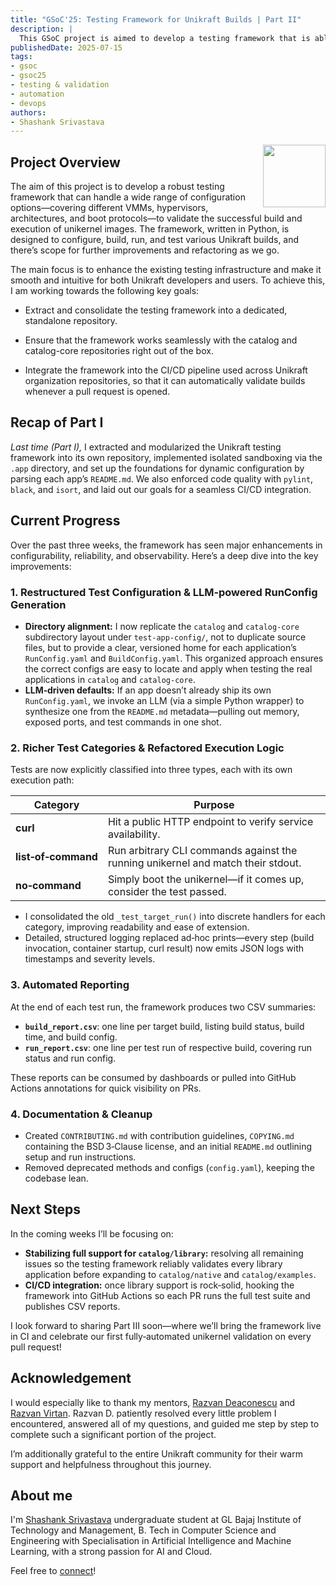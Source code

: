 ```yaml
---
title: "GSoC'25: Testing Framework for Unikraft Builds | Part II"
description: |
  This GSoC project is aimed to develop a testing framework that is able to multiplex the variety of configuration options, VMMs, hypervisors, architectures, boot protocols, to validate the successful building and running of unikernel images. 
publishedDate: 2025-07-15
tags:
- gsoc
- gsoc25
- testing & validation
- automation
- devops
authors:
- Shashank Srivastava
---
```


<img width="100px" src="https://summerofcode.withgoogle.com/assets/media/gsoc-generic-badge.svg" align="right" />

## Project Overview

The aim of this project is to develop a robust testing framework that can handle a wide range of configuration options—covering different VMMs, hypervisors, architectures, and boot protocols—to validate the successful build and execution of unikernel images. The framework, written in Python, is designed to configure, build, run, and test various Unikraft builds, and there’s scope for further improvements and refactoring as we go.

The main focus is to enhance the existing testing infrastructure and make it smooth and intuitive for both Unikraft developers and users. To achieve this, I am working towards the following key goals:

- Extract and consolidate the testing framework into a dedicated, standalone repository.

- Ensure that the framework works seamlessly with the catalog and catalog-core repositories right out of the box.

- Integrate the framework into the CI/CD pipeline used across Unikraft organization repositories, so that it can automatically validate builds whenever a pull request is opened.

## Recap of Part I

*Last time (Part I),* I extracted and modularized the Unikraft testing framework into its own repository, implemented isolated sandboxing via the `.app` directory, and set up the foundations for dynamic configuration by parsing each app’s `README.md`. We also enforced code quality with `pylint`, `black`, and `isort`, and laid out our goals for a seamless CI/CD integration.

## Current Progress

Over the past three weeks, the framework has seen major enhancements in configurability, reliability, and observability. Here’s a deep dive into the key improvements:

### 1. Restructured Test Configuration & LLM‑powered RunConfig Generation

- **Directory alignment:** I now replicate the `catalog` and `catalog‑core` subdirectory layout under `test-app-config/`, not to duplicate source files, but to provide a clear, versioned home for each application’s `RunConfig.yaml` and `BuildConfig.yaml`. This organized approach ensures the correct configs are easy to locate and apply when testing the real applications in `catalog` and `catalog-core`.
- **LLM‑driven defaults:** If an app doesn’t already ship its own `RunConfig.yaml`, we invoke an LLM (via a simple Python wrapper) to synthesize one from the `README.md` metadata—pulling out memory, exposed ports, and test commands in one shot.

### 2. Richer Test Categories & Refactored Execution Logic

Tests are now explicitly classified into three types, each with its own execution path:

| Category            | Purpose                                                                          |
| ------------------- | -------------------------------------------------------------------------------- |
| **curl**            | Hit a public HTTP endpoint to verify service availability.                       |
| **list‑of‑command** | Run arbitrary CLI commands against the running unikernel and match their stdout. |
| **no‑command**      | Simply boot the unikernel—if it comes up, consider the test passed.              |

- I consolidated the old `_test_target_run()` into discrete handlers for each category, improving readability and ease of extension.
- Detailed, structured logging replaced ad‑hoc prints—every step (build invocation, container startup, curl result) now emits JSON logs with timestamps and severity levels.

### 3. Automated Reporting

At the end of each test run, the framework produces two CSV summaries:

- **`build_report.csv`**: one line per target build, listing build status, build time, and build config.
- **`run_report.csv`**: one line per test run of respective build, covering run status and run config.

These reports can be consumed by dashboards or pulled into GitHub Actions annotations for quick visibility on PRs.

### 4. Documentation & Cleanup

- Created `CONTRIBUTING.md` with contribution guidelines, `COPYING.md` containing the BSD 3‑Clause license, and an initial `README.md` outlining setup and run instructions.
- Removed deprecated methods and configs (`config.yaml`), keeping the codebase lean.

## Next Steps

In the coming weeks I’ll be focusing on:

- **Stabilizing full support for `catalog/library`:** resolving all remaining issues so the testing framework reliably validates every library application before expanding to `catalog/native` and `catalog/examples`.
- **CI/CD integration:** once library support is rock‑solid, hooking the framework into GitHub Actions so each PR runs the full test suite and publishes CSV reports.

I look forward to sharing Part III soon—where we’ll bring the framework live in CI and celebrate our first fully‑automated unikernel validation on every pull request!

## Acknowledgement

I would especially like to thank my mentors, [Razvan Deaconescu](https://github.com/razvand) and [Razvan Virtan](https://github.com/razvanvirtan). Razvan D. patiently resolved every little problem I encountered, answered all of my questions, and guided me step by step to complete such a significant portion of the project.

I’m additionally grateful to the entire Unikraft community for their warm support and helpfulness throughout this journey.

## About me

I'm [Shashank Srivastava](https://github.com/shank250/) undergraduate student at GL Bajaj Institute of Technology and Management, B. Tech in Computer Science and Engineering with Specialisation in Artificial Intelligence and Machine Learning, with a strong passion for AI and Cloud.

Feel free to [connect](https://www.linkedin.com/in/shashank-srivastava-375412250/)!